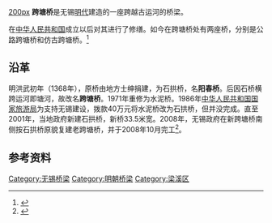 {{coord|31.56423|120.30686|display=title}}
[[image:Kua_tang_bridge.jpg|200px]]
'''跨塘桥'''是无锡[[明代|明代]]建造的一座跨越古运河的桥梁。

在[[中华人民共和国|中华人民共和国]]成立以后对其进行了修缮。如今在跨塘桥处有两座桥，分别是公路跨塘桥和仿古跨塘桥。<ref>{{cite  web|url=https://synyan.wordpress.com/2010/09/23/%e6%9c%80%e5%bf%86%e6%b1%9f%e5%8d%9746%e2%80%94%e2%80%94%e7%a7%8b%e9%a3%8e%e9%9c%93%e8%99%b9%e4%bc%b4%e6%b8%85%e5%90%8d/|title=最忆江南(46)——秋风霓虹伴清名|accessdate=2010-11-04|author=Synyan|date=2010-09-23|language=zh-cn|archive-date=2010-10-05|archive-url=https://web.archive.org/web/20101005221959/http://synyan.wordpress.com/2010/09/23/%E6%9C%80%E5%BF%86%E6%B1%9F%E5%8D%9746%E2%80%94%E2%80%94%E7%A7%8B%E9%A3%8E%E9%9C%93%E8%99%B9%E4%BC%B4%E6%B8%85%E5%90%8D/|dead-url=no}}</ref>

==沿革 ==
明洪武初年（1368年），原桥由地方士绅捐建，为石拱桥，名'''阳春桥'''。后因石桥横跨运河即塘河，故改名'''跨塘桥'''。1971年重修为水泥桥。1986年[[中华人民共和国国家旅游局|中华人民共和国国家旅游局]]为支持无锡建设，拨款40万元将水泥桥改为石拱桥，但并没完成。直至2001年，当地政府新建石拱桥，新桥33.5米宽。2008年，无锡政府在新跨塘桥南侧按石拱桥原貌复建老跨塘桥，并于2008年10月完工<ref>{{Cite book|title=无锡运河志|last=[[郁有满|郁有满]]编|first=|publisher=西安：[[西安地图出版社|西安地图出版社]]|year=2008|isbn=978-7-80748-313-7|location=|pages=117-118}}</ref>。

==参考资料==
{{reflist}}

{{Chinese building-stub}}
[[Category:无锡桥梁|Category:无锡桥梁]]
[[Category:明朝桥梁|Category:明朝桥梁]]
[[Category:梁溪区|Category:梁溪区]]